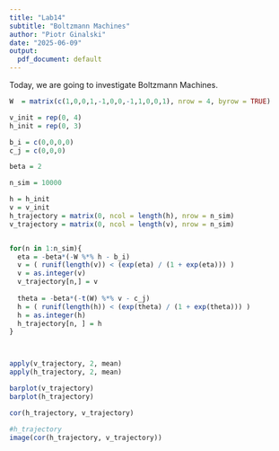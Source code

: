 ```yaml
---
title: "Lab14"
subtitle: "Boltzmann Machines"
author: "Piotr Ginalski"
date: "2025-06-09"
output:
  pdf_document: default
---
```


Today, we are going to investigate Boltzmann Machines.

```r
W  = matrix(c(1,0,0,1,-1,0,0,-1,1,0,0,1), nrow = 4, byrow = TRUE)

v_init = rep(0, 4)
h_init = rep(0, 3)

b_i = c(0,0,0,0)
c_j = c(0,0,0)

beta = 2 

n_sim = 10000

h = h_init
v = v_init
h_trajectory = matrix(0, ncol = length(h), nrow = n_sim)
v_trajectory = matrix(0, ncol = length(v), nrow = n_sim)


for(n in 1:n_sim){
  eta = -beta*(-W %*% h - b_i) 
  v = ( runif(length(v)) < (exp(eta) / (1 + exp(eta))) )
  v = as.integer(v)
  v_trajectory[n,] = v
  
  theta = -beta*(-t(W) %*% v - c_j) 
  h = ( runif(length(h)) < (exp(theta) / (1 + exp(theta))) )
  h = as.integer(h)
  h_trajectory[n, ] = h
}



apply(v_trajectory, 2, mean)
apply(h_trajectory, 2, mean)

barplot(v_trajectory)
barplot(h_trajectory)

cor(h_trajectory, v_trajectory)

#h_trajectory
image(cor(h_trajectory, v_trajectory))
```
```r


```